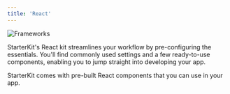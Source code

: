 ```yaml
---
title: 'React'
---
```


<img src="/images/react.png" alt="Frameworks" />

StarterKit's React kit streamlines your workflow by pre-configuring the essentials. You'll find commonly used settings and a few ready-to-use components, enabling you to jump straight into developing your app.

<CardGroup cols={2}>
  <Card
    icon="grid-2"
    title="React components"
    href="/starterkit/components/dashboardheader"
  >
    StarterKit comes with pre-built React components that you can use in your app.
  </Card>
</CardGroup>
